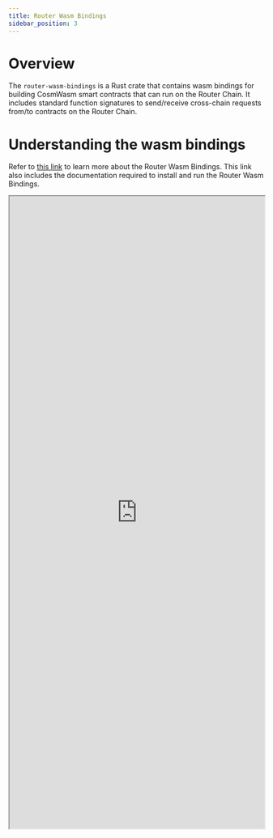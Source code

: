 ```yaml
---
title: Router Wasm Bindings
sidebar_position: 3
---
```


# Overview
The `router-wasm-bindings` is a Rust crate that contains wasm bindings for building CosmWasm smart contracts that can run on the Router Chain. It includes standard function signatures to send/receive cross-chain requests from/to contracts on the Router Chain. 

# Understanding the wasm bindings
Refer to [this link](https://crates.io/crates/router-wasm-bindings) to learn more about the Router Wasm Bindings. This link also includes the documentation required to install and run the Router Wasm Bindings.


<iframe id="wasm-bindings-iframe" src="https://docs.rs/router-wasm-bindings/0.2.4/router_wasm_bindings/" width="100%" height="1250px"></iframe>